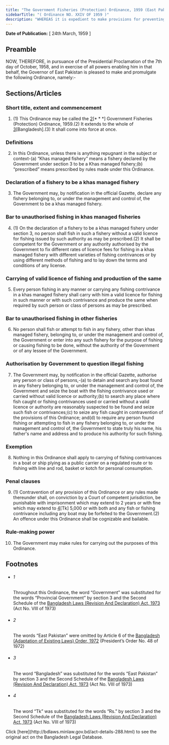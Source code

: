 ```yaml
---
title: "The Government Fisheries (Protection) Ordinance, 1959 (East Pakistan Ordinance)"
sidebarTitle: "( Ordinance NO. XXIV OF 1959 )"
description: "WHEREAS it is expedient to make provisions for preventing unauthorised fishing in fisheries belonging to, or under the management and control of, the Government;1♣"
---
```


**Date of Publication:** [ 24th March, 1959 ]

## Preamble

NOW, THEREFORE, in pursuance of the Presidential Proclamation of the 7th day of October, 1958, and in exercise of all powers enabling him in that behalf, the Governor of East Pakistan is pleased to make and promulgate the following Ordinance, namely:-

## Sections/Articles

### Short title, extent and commencement

1. (1) This Ordinance may be called the [2](1)[\* \* \*] Government Fisheries (Protection) Ordinance, 1959.(2) It extends to the whole of [3](2)[Bangladesh].(3) It shall come into force at once.

### Definitions

2. In this Ordinance, unless there is anything repugnant in the subject or context-(a) “Khas managed fishery” means a fishery declared by the Government under section 3 to be a Khas managed fishery;(b) “prescribed” means prescribed by rules made under this Ordinance.

### Declaration of a fishery to be a khas managed fishery

3. The Government may, by notification in the official Gazette, declare any fishery belonging to, or under the management and control of, the Government to be a khas managed fishery.

### Bar to unauthorised fishing in khas managed fisheries

4. (1) On the declaration of a fishery to be a khas managed fishery under section 3, no person shall fish in such a fishery without a valid licence for fishing issued by such authority as may be prescribed.(2) It shall be competent for the Government or any authority authorised by the Government to fix different rates of licence fees for fishing in a khas managed fishery with different varieties of fishing contrivances or by using different methods of fishing and to lay down the terms and conditions of any license.

### Carrying of valid licence of fishing and production of the same

5. Every person fishing in any manner or carrying any fishing contrivance in a khas managed fishery shall carry with him a valid licence for fishing in such manner or with such contrivance and produce the same when required by such person or class of persons as may be prescribed.

### Bar to unauthorised fishing in other fisheries

6. No person shall fish or attempt to fish in any fishery, other than khas managed fishery, belonging to, or under the management and control of, the Government or enter into any such fishery for the purpose of fishing or causing fishing to be done, without the authority of the Government or of any lessee of the Government.

### Authorisation by Government to question illegal fishing

7. The Government may, by notification in the official Gazette, authorise any person or class of persons,-(a) to detain and search any boat found in any fishery belonging to, or under the management and control of, the Government and seize the boat with the fishing contrivance used or carried without valid licence or authority;(b) to search any place where fish caught or fishing contrivances used or carried without a valid licence or authority are reasonably suspected to be found and seize such fish or contrivances;(c) to seize any fish caught in contravention of the provisions of this Ordinance; and(d) to require any person found fishing or attempting to fish in any fishery belonging to, or under the management and control of, the Government to state truly his name, his father's name and address and to produce his authority for such fishing.

### Exemption

8. Nothing in this Ordinance shall apply to carrying of fishing contrivances in a boat or ship plying as a public carrier on a regulated route or to fishing with line and rod, basket or kotch for personal consumption.

### Penal clauses

9. (1) Contravention of any provision of this Ordinance or any rules made thereunder shall, on conviction by a Court of competent jurisdiction, be punishable with imprisonment which may extend to 2 years or with fine which may extend to [4](1)[Tk] 5,000 or with both and any fish or fishing contrivance including any boat may be forfeited to the Government.(2) An offence under this Ordinance shall be cognizable and bailable.

### Rule-making power

10. The Government may make rules for carrying out the purposes of this Ordinance.

## Footnotes

- ###### 1

  Throughout this Ordinance, the word “Government” was substituted for the words “Provincial Government” by section 3 and the Second Schedule of the [Bangladesh Laws (Revision And Declaration) Act, 1973](/laws/act-430 "Bangladesh Laws (Revision And Declaration) Act, 1973") (Act No. VIII of 1973)

- ###### 2

  The words “East Pakistan” were omitted by Article 6 of the [Bangladesh (Adaptation of Existing Laws) Order, 1972](/laws/act-388 "Bangladesh (Adaptation of Existing Laws) Order, 1972 ") (President’s Order No. 48 of 1972)

- ###### 3

  The word “Bangladesh” was substituted for the words “East Pakistan” by section 3 and the Second Schedule of the [Bangladesh Laws (Revision And Declaration) Act, 1973](/laws/act-430 "Bangladesh Laws (Revision And Declaration) Act, 1973") (Act No. VIII of 1973)

- ###### 4

  The word “Tk” was substituted for the words “Rs.” by section 3 and the Second Schedule of the [Bangladesh Laws (Revision And Declaration) Act, 1973](/laws/act-430 "Bangladesh Laws (Revision And Declaration) Act, 1973") (Act No. VIII of 1973)

<Note>
  Click [here](http://bdlaws.minlaw.gov.bd/act-details-288.html) to see the original act on the Bangladesh Legal Database.
</Note>
